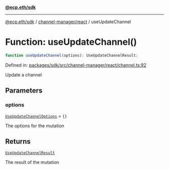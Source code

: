 [**@ecp.eth/sdk**](../../../index.mdx)

***

[@ecp.eth/sdk](/sdk-reference/index.mdx) / [channel-manager/react](/sdk-reference/channel-manager/react/index.mdx) / useUpdateChannel

# Function: useUpdateChannel()

```ts
function useUpdateChannel(options): UseUpdateChannelResult;
```

Defined in: [packages/sdk/src/channel-manager/react/channel.ts:92](https://github.com/ecp-eth/comments-monorepo/blob/main/packages/sdk/src/channel-manager/react/channel.ts#L92)

Update a channel

## Parameters

### options

[`UseUpdateChannelOptions`](/sdk-reference/channel-manager/react/type-aliases/UseUpdateChannelOptions.mdx) = `{}`

The options for the mutation

## Returns

[`UseUpdateChannelResult`](/sdk-reference/channel-manager/react/type-aliases/UseUpdateChannelResult.mdx)

The result of the mutation
